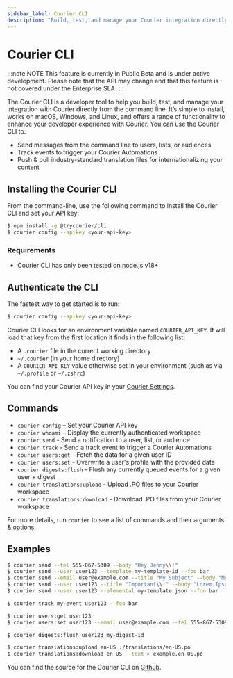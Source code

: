 ```yaml
---
sidebar_label: Courier CLI
description: "Build, test, and manage your Courier integration directly from the command line."
---
```

# Courier CLI

:::note NOTE
This feature is currently in Public Beta and is under active development. Please note that the API may change and that this feature is not covered under the Enterprise SLA.
:::


The Courier CLI is a developer tool to help you build, test, and manage your integration with Courier directly from the command line. It’s simple to install, works on macOS, Windows, and Linux, and offers a range of functionality to enhance your developer experience with Courier. You can use the Courier CLI to:

- Send messages from the command line to users, lists, or audiences
- Track events to trigger your Courier Automations
- Push & pull industry-standard translation files for internationalizing your content

## Installing the Courier CLI

From the command-line, use the following command to install the Courier CLI and set your API key:

```bash
$ npm install -g @trycourier/cli
$ courier config --apikey <your-api-key>
```

### Requirements

- Courier CLI has only been tested on node.js v18+

## Authenticate the CLI

The fastest way to get started is to run:

```bash
$ courier config --apikey <your-api-key>
```

Courier CLI looks for an environment variable named `COURIER_API_KEY`. It will load that key from the first location it finds in the following list:

- A `.courier` file in the current working directory
- `~/.courier` (in your home directory)
- A `COURIER_API_KEY` value otherwise set in your environment (such as via `~/.profile` or `~/.zshrc`)

You can find your Courier API key in your [Courier Settings](https://app.courier.com/settings/api-keys).

## Commands

- `courier config` – Set your Courier API key
- `courier whoami` – Display the currently authenticated workspace
- `courier send` - Send a notification to a user, list, or audience
- `courier track` - Send a track event to trigger a Courier Automations
- `courier users:get` - Fetch the data for a given user ID
- `courier users:set` - Overwrite a user's profile with the provided data
- `courier digests:flush` – Flush any currently queued events for a given user + digest
- `courier translations:upload` - Upload .PO files to your Courier workspace
- `courier translations:download` - Download .PO files from your Courier workspace

For more details, run `courier` to see a list of commands and their arguments & options.

## Examples

```bash
$ courier send --tel 555-867-5309 --body "Hey Jenny\\!"
$ courier send --user user123 --template my-template-id --foo bar
$ courier send --email user@example.com --title "My Subject" --body "My Body"
$ courier send --user user123 --title "Important\\!" --body "Lorem Ipsum" --channels sms,push
$ courier send --user user123 --elemental my-template.json --foo bar

$ courier track my-event user123 --foo bar

$ courier users:get user123
$ courier users:set user123 --email user@example.com --tel 555-867-5309

$ courier digests:flush user123 my-digest-id

$ courier translations:upload en-US ./translations/en-US.po
$ courier translations:download en-US --text > example.en-US.po
```

You can find the source for the Courier CLI on [Github](https://github.com/trycourier/courier-cli).